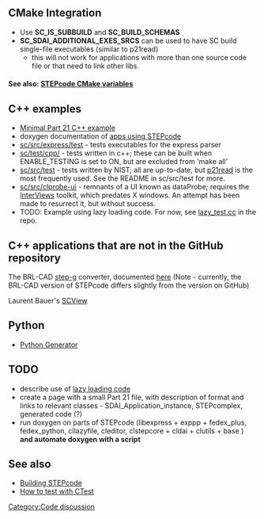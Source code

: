 [[Category:Code discussion]]

== CMake Integration ==
* Use '''SC_IS_SUBBUILD''' and '''SC_BUILD_SCHEMAS'''
* '''SC_SDAI_ADDITIONAL_EXES_SRCS''' can be used to have SC build single-file executables (similar to p21read)
** this will not work for applications with more than one source code file or that need to link other libs.
==== See also: [[STEPcode CMake variables]] ====
== C++ examples ==
* [[Minimal Part 21 C++ example]]
* doxygen documentation of [http://stepcode.org/stepcode-use-doxygen/ apps using STEPcode]
* [https://github.com/stepcode/stepcode/tree/master/src/express/test/ sc/src/express/test] - tests executables for the express parser
* [http://github.com/stepcode/stepcode/tree/master/test/cpp/ sc/test/cpp/] - tests written in c++; these can be built when ENABLE_TESTING is set to ON, but are excluded from 'make all'
* [http://github.com/stepcode/stepcode/tree/master/src/test sc/src/test] - tests written by NIST; all are up-to-date, but [https://github.com/stepcode/stepcode/blob/master/src/test/p21read/p21read.cc#L138 p21read] is the most frequently used. See the README in sc/src/test for more.
* [http://github.com/stepcode/stepcode/tree/master/src/clprobe-ui sc/src/clprobe-ui] - remnants of a UI known as dataProbe; requires the [http://www.ivtools.org/ivtools/interviews.html InterViews] toolkit, which predates X windows. An attempt has been made to resurrect it, but without success.
* TODO: Example using lazy loading code. For now, see [http://github.com/stepcode/stepcode/blob/master/src/cllazyfile/lazy_test.cc lazy_test.cc] in the repo.

== C++ applications that are not in the GitHub repository ==
The BRL-CAD [http://brlcad.svn.sourceforge.net/viewvc/brlcad/brlcad/trunk/src/conv/step/ step-g] converter, documented [http://stepcode.org/stepcode-use-doxygen/step-g_8cpp.html here] (Note - currently, the BRL-CAD version of STEPcode differs slightly from the version on GitHub)

Laurent Bauer's [https://github.com/LaurentBauer/SCView/wiki SCView]

== Python ==
* [http://github.com/stepcode/stepcode/wiki/python-generator Python Generator]

== TODO ==
* describe use of [http://github.com/stepcode/stepcode/blob/master/src/cllazyfile/lazyInstMgr.h lazy loading code]
* create a page with a small Part 21 file, with description of format and links to relevant classes - SDAI_Application_instance, STEPcomplex, generated code (?)
* run doxygen on parts of STEPcode (libexpress + exppp + fedex_plus, fedex_python, cllazyfile, cleditor, clstepcore + cldai + clutils + base ) '''and automate doxygen with a script'''

== See also ==
* [[Building STEPcode]]
* [[How to test with CTest]]